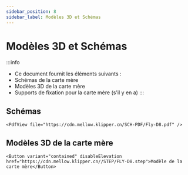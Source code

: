 ```yaml
---
sidebar_position: 8
sidebar_label: Modèles 3D et Schémas
---
```


# Modèles 3D et Schémas

:::info
* Ce document fournit les éléments suivants :
* Schémas de la carte mère
* Modèles 3D de la carte mère
* Supports de fixation pour la carte mère (s'il y en a)
:::

## Schémas

    <PdfView file="https://cdn.mellow.klipper.cn/SCH-PDF/Fly-D8.pdf" />


## Modèles 3D de la carte mère

    <Button variant="contained" disableElevation href="https://cdn.mellow.klipper.cn//STEP/FLY-D8.step">Modèle de la carte mère</Button>